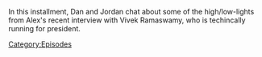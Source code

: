 {{DEFAULTSORT:
    #_EPISODE_0863:Keepin' It Fake, With Vivek
}}{{Episode
    | title           = Keepin' It Fake, With Vivek
    | caption         = Listen to this episode on [https://knowledgefight.libsyn.com/863-keepin-it-fake-with-vivek Libsyn] [None Spotify]
    | episodeNumber   = 863
    | length          = 01:49:09
    | airDate         = October 27, 2023
    | previousEpisode = [[862: Bankruptcy Response]]
    | nextEpisode     = [[864: October 25, 2023]]
}}

{{Stub}}

In this installment, Dan and Jordan chat about some of the high/low-lights from Alex's recent interview with Vivek Ramaswamy, who is techincally running for president.

[[Category:Episodes]]
